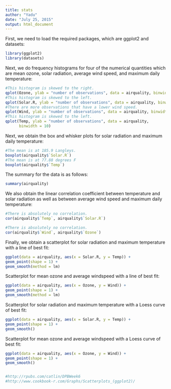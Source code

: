 ```yaml
---
title: stats
author: "Yadu"
date: "July 25, 2015"
output: html_document
---
```

First, we need to load the required packages, which are ggplot2 and datasets:
```r
library(ggplot2)
library(datasets)
```

Next, we do frequency histograms for four of the numerical quantities which are mean ozone, solar radiation, average wind speed, and maximum daily temperature:
```r
#This histogram is skewed to the right.
qplot(Ozone, ylab = "number of observations", data = airquality, binwidth = 10) 
#This histogram is skewed to the left. 
qplot(Solar.R, ylab = "number of observations", data = airquality, binwidth = 10)
#There are more observations that have a lower wind speed.
qplot(Wind, ylab = "number of observations", data = airquality, binwidth = 10)
#This histogram is skewed to the left. 
qplot(Temp, ylab = "number of observations", data = airquality,
      binwidth = 10)

```

Next, we obtain the box and whisker plots for solar radiation and maximum daily temperature:
```r
#The mean is at 185.9 Langleys.
boxplot(airquality$`Solar.R`)
#The mean is at 77.88 degrees F
boxplot(airquality$`Temp`)
```

The summary for the data is as follows:
```r
summary(airquality)
```

We also obtain the linear correlation coefficient between temperature and solar radiation as well as between average wind speed and maximum daily temperature: 
```r
#There is absolutely no correlation. 
cor(airquality$`Temp`, airquality$`Solar.R`)

#There is absolutely no correlation.
cor(airquality$`Wind`, airquality$`Ozone`)
```

Finally, we obtain a scatterplot for solar radiation and maximum temperature with a line of best fit:
```r
ggplot(data = airquality, aes(x = Solar.R, y = Temp)) + 
geom_point(shape = 1) + 
geom_smooth(method = lm)
```

Scatterplot for mean ozone and average windspeed with a line of best fit:
```r
ggplot(data = airquality, aes(x = Ozone, y = Wind)) + 
geom_point(shape = 1) + 
geom_smooth(method = lm)
```

Scatterplot for solar radiation and maximum temperature with a Loess curve of best fit: 
```r
ggplot(data = airquality, aes(x = Solar.R, y = Temp)) + 
geom_point(shape = 1) + 
geom_smooth()
```

Scatterplot for mean ozone and average windspeed with a Loess curve of best fit:
```r
ggplot(data = airquality, aes(x = Ozone, y = Wind)) + 
geom_point(shape = 1) + 
geom_smooth()


#http://rpubs.com/catlin/DPBWeek6
#http://www.cookbook-r.com/Graphs/Scatterplots_(ggplot2)/

```


